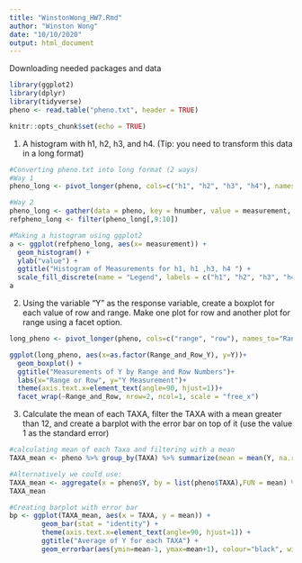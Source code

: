 ```yaml
---
title: "WinstonWong_HW7.Rmd"
author: "Winston Wong"
date: "10/10/2020"
output: html_document
---
```

Downloading needed packages and data
```r
library(ggplot2)
library(dplyr)
library(tidyverse)
pheno <- read.table("pheno.txt", header = TRUE)
```

```r
knitr::opts_chunk$set(echo = TRUE)
```

1) A histogram with h1, h2, h3, and h4. (Tip: you need to transform this data in a long format)
```r
#Converting pheno.txt into long format (2 ways)
#Way 1
pheno_long <- pivot_longer(pheno, cols=c("h1", "h2", "h3", "h4"), names_to="hnumber")

#Way 2
pheno_long <- gather(data = pheno, key = hnumber, value = measurement, h1:h4, factor_key = T)
refpheno_long <- filter(pheno_long[,9:10])

#Making a histogram using ggplot2
a <- ggplot(refpheno_long, aes(x= measurement)) +
  geom_histogram() +
  ylab("value") +
  ggtitle("Histogram of Measurements for h1, h1 ,h3, h4 ") +
  scale_fill_discrete(name = "Legend", labels = c("h1", "h2", "h3", "h4"))
a

```

2) Using the variable "Y" as the response variable, create a boxplot for each value of row and range. Make one plot for row and another plot for range using a facet option.
```r
long_pheno <- pivot_longer(pheno, cols=c("range", "row"), names_to="Range_and_Row", values_to="Range_and_Row_Y")

ggplot(long_pheno, aes(x=as.factor(Range_and_Row_Y), y=Y))+
  geom_boxplot() +
  ggtitle("Measurements of Y by Range and Row Numbers")+
  labs(x="Range or Row", y="Y Measurement")+
  theme(axis.text.x=element_text(angle=90, hjust=1))+
  facet_wrap(~Range_and_Row, nrow=2, ncol=1, scale = "free_x")

```

3) Calculate the mean of each TAXA, filter the TAXA with a mean greater than 12, and create a barplot with the error bar on top of it (use the value 1 as the standard error)
```r
#calculating mean of each Taxa and filtering with a mean
TAXA_mean <- pheno %>% group_by(TAXA) %>% summarize(mean = mean(Y, na.rm = T)) %>% filter(mean >12)

#Alternatively we could use:
TAXA_mean <- aggregate(x = pheno$Y, by = list(pheno$TAXA),FUN = mean) %>% filter(x > 12)
TAXA_mean

#Creating barplot with error bar
bp <- ggplot(TAXA_mean, aes(x = TAXA, y = mean)) + 
        geom_bar(stat = "identity") +
        theme(axis.text.x=element_text(angle=90, hjust=1)) +
        ggtitle("Average of Y for each TAXA") +
        geom_errorbar(aes(ymin=mean-1, ymax=mean+1), colour="black", width=.1)
```



